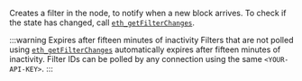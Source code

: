 Creates a filter in the node, to notify when a new block arrives. To check if the state has
changed, call [`eth_getFilterChanges`](../eth_getfilterchanges).

:::warning Expires after fifteen minutes of inactivity
Filters that are not polled using [`eth_getFilterChanges`](../eth_getfilterchanges) automatically
expires after fifteen minutes of inactivity.
Filter IDs can be polled by any connection using the same `<YOUR-API-KEY>`.
:::
